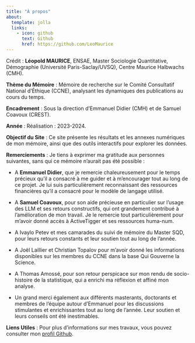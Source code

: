 ```yaml
---
title: "À propos"
about:
  template: jolla
  links: 
    - icon: github
      text: Github
      href: https://github.com/LeoMaurice
---
```


Crédit : **Léopold MAURICE**, ENSAE, Master Sociologie Quantitative, Démographie (Université Paris-Saclay/UVSQ), Centre Maurice Halbwachs (CMH).

**Thème du Mémoire** : Mémoire de recherche sur le Comité Consultatif National d'Éthique (CCNE), analysant les dynamiques des publications au cours du temps.

**Encadrement** : Sous la direction d'Emmanuel Didier (CMH) et de Samuel Coavoux (CREST).

**Année** : Réalisation : 2023-2024.

**Objectif du Site** : Ce site présente les résultats et les annexes numériques de mon mémoire, ainsi que des outils interactifs pour explorer les données.

**Remerciements** : 
Je tiens à exprimer ma gratitude aux personnes suivantes, sans qui ce mémoire n'aurait pas
été possible :

- A **Emmanuel Didier**, que je remercie chaleureusement pour le temps précieux qu'il a consacré à me guider et à m'encourager tout au long de ce projet. Je lui suis particulièrement reconnaissant des ressources financières qu’il a consacré pour le modèle de langage utilisé.

- A **Samuel Coavoux**, pour son aide précieuse en particulier sur l’usage des LLM et ses retours constructifs, qui ont grandement contribué à l'amélioration de mon travail. Je le remercie tout particulièrement pour m’avoir donné accès à ActiveTigger et ses ressources huma-num.

- A Ivaylo Petev et mes camarades du suivi de mémoire du Master SQD, pour leurs retours constants et leur soutien tout au long de l'année.

- A Joël Laillier et Christian Topalov pour m’avoir donné les informations disponibles sur les membres du CCNE dans la base Qui Gouverne la Science.

- A Thomas Amossé, pour son retour perspicace sur mon rendu de socio-histoire de la statistique, qui a enrichi ma réflexion et affiné mon analyse.

- Un grand merci également aux différents masterants, doctorants et membres de l'équipe autour d'Emmanuel pour les discussions stimulantes et enrichissantes tout au long de l'année. Leur soutien et leurs conseils ont été inestimables.

**Liens Utiles** : Pour plus d'informations sur mes travaux, vous pouvez consulter mon [profil Github](https://github.com/LeoMaurice).
